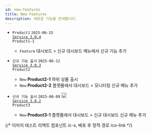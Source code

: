 ```yaml
---
id: new-features
title: New Features
description: 새로운 기능을 안내합니다. 
---
```





<div className='history_overview' id='overview_test'>

<CustomListItem>

<ChangelogComponent>

- <code class='changelog-overview'>Product1</code>
<code class='changelog-date'>2025-06-15</code> <code class='changelog-service'><a href="https://ais-dune.github.io/portfolio-docs/"><IcLink className="ic-s" /> Service 3.0.4</a></code>
<br/><code class='changelog-overview2'>Product1-1</code>
  - <code class="Feature" type="1">Feature</code> <span class="uitext">대시보드</span> &gt; <span class="uitext">신규 대시보드</span> 메뉴에서 신규 기능 추가

- <code class='changelog-overview'>신규 기능 출시</code>
<code class='changelog-date'>2025-06-12</code> <code class='changelog-service'><a href="https://ais-dune.github.io/portfolio-docs/"><IcLink className="ic-s" /> Service 3.0.3</a></code>
<br/><code class='changelog-overview2'>Product2</code>
  - <code class="New" type="1">New</code> <strong>Product2-1</strong> 하위 상품 출시
  - <code class="New" type="1">New</code> <strong>Product2-2</strong> 플랫폼에서 <span class="uitext">대시보드</span> &gt; <span class="uitext">모니터링</span> 신규 메뉴 추가

- <code class='changelog-overview'>신규 기능 출시</code>
<code class='changelog-date'>2025-06-09</code> <code class='changelog-service'><a href="https://ais-dune.github.io/portfolio-docs/"><img src="/portfolio-docs/img/ic-link.svg" width="18px" height="18px" class="ico-link medium-zoom-image"></img> Service 3.0.2</a></code>
<br/><code class='changelog-overview2'>Product3</code>
  - <code class="New" type="1">New</code> <strong>Product3-1</strong> 플랫폼에서 <span class="uitext">대시보드</span> &gt; <span class="uitext">신규 대시보드</span> 신규 메뉴 추가


</ChangelogComponent>

</CustomListItem>

</div>

{/* 이미지 테스트 리액트 컴포넌트 ic-s, 배포 후 정적 경로 ico-link */}